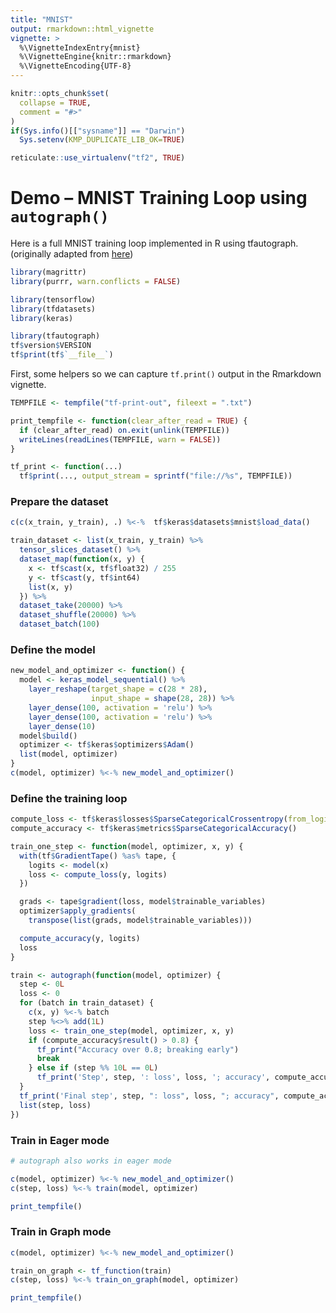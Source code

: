 ```yaml
---
title: "MNIST"
output: rmarkdown::html_vignette
vignette: >
  %\VignetteIndexEntry{mnist}
  %\VignetteEngine{knitr::rmarkdown}
  %\VignetteEncoding{UTF-8}
---
```


```r
knitr::opts_chunk$set(
  collapse = TRUE,
  comment = "#>"
)
if(Sys.info()[["sysname"]] == "Darwin")
  Sys.setenv(KMP_DUPLICATE_LIB_OK=TRUE)

reticulate::use_virtualenv("tf2", TRUE)
```

# Demo -- MNIST Training Loop using `autograph()`

Here is a full MNIST training loop implemented in R using tfautograph. 
(originally adapted from [here](https://www.tensorflow.org/beta/guide/autograph))

```r
library(magrittr)
library(purrr, warn.conflicts = FALSE)

library(tensorflow)
library(tfdatasets)
library(keras)

library(tfautograph)
tf$version$VERSION
tf$print(tf$`__file__`)
```
First, some helpers so we can capture `tf.print()` output in the Rmarkdown vignette.
```r
TEMPFILE <- tempfile("tf-print-out", fileext = ".txt")

print_tempfile <- function(clear_after_read = TRUE) {
  if (clear_after_read) on.exit(unlink(TEMPFILE))
  writeLines(readLines(TEMPFILE, warn = FALSE))
}

tf_print <- function(...)
  tf$print(..., output_stream = sprintf("file://%s", TEMPFILE))
```


### Prepare the dataset
```r
c(c(x_train, y_train), .) %<-%  tf$keras$datasets$mnist$load_data()

train_dataset <- list(x_train, y_train) %>%
  tensor_slices_dataset() %>%
  dataset_map(function(x, y) {
    x <- tf$cast(x, tf$float32) / 255
    y <- tf$cast(y, tf$int64)
    list(x, y)
  }) %>% 
  dataset_take(20000) %>%
  dataset_shuffle(20000) %>%
  dataset_batch(100)
```


### Define the model
```r
new_model_and_optimizer <- function() {
  model <- keras_model_sequential() %>%
    layer_reshape(target_shape = c(28 * 28),
                  input_shape = shape(28, 28)) %>%
    layer_dense(100, activation = 'relu') %>%
    layer_dense(100, activation = 'relu') %>%
    layer_dense(10)
  model$build()
  optimizer <- tf$keras$optimizers$Adam()
  list(model, optimizer)
}
c(model, optimizer) %<-% new_model_and_optimizer()
```


### Define the training loop
```r
compute_loss <- tf$keras$losses$SparseCategoricalCrossentropy(from_logits = TRUE)
compute_accuracy <- tf$keras$metrics$SparseCategoricalAccuracy()

train_one_step <- function(model, optimizer, x, y) {
  with(tf$GradientTape() %as% tape, {
    logits <- model(x)
    loss <- compute_loss(y, logits)
  })

  grads <- tape$gradient(loss, model$trainable_variables)
  optimizer$apply_gradients(
    transpose(list(grads, model$trainable_variables)))

  compute_accuracy(y, logits)
  loss
}

train <- autograph(function(model, optimizer) {
  step <- 0L
  loss <- 0
  for (batch in train_dataset) {
    c(x, y) %<-% batch
    step %<>% add(1L)
    loss <- train_one_step(model, optimizer, x, y)
    if (compute_accuracy$result() > 0.8) {
      tf_print("Accuracy over 0.8; breaking early")
      break
    } else if (step %% 10L == 0L)
      tf_print('Step', step, ': loss', loss, '; accuracy', compute_accuracy$result())
  }
  tf_print('Final step', step, ": loss", loss, "; accuracy", compute_accuracy$result())
  list(step, loss)
})
```

### Train in Eager mode
```r
# autograph also works in eager mode

c(model, optimizer) %<-% new_model_and_optimizer()
c(step, loss) %<-% train(model, optimizer)

print_tempfile()
```

### Train in Graph mode
```r
c(model, optimizer) %<-% new_model_and_optimizer()

train_on_graph <- tf_function(train)
c(step, loss) %<-% train_on_graph(model, optimizer)

print_tempfile()
```


